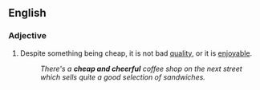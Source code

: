 ==English==

===Adjective===
{{en-adj|pos=[[cheap]] [[and]] [[cheerful]]}}

#Despite something being cheap, it is not bad [[quality]], or it is [[enjoyable]].
#:''There's a '''cheap and cheerful''' coffee shop on the next street which sells quite a good selection of sandwiches.''